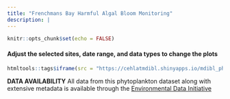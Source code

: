 ```yaml
---
title: "Frenchmans Bay Harmful Algal Bloom Monitoring"
description: |
---
```


```r
knitr::opts_chunk$set(echo = FALSE)
```
#### Adjust the selected sites, date range, and data types to change the plots
```r
htmltools::tags$iframe(src = "https://cehlatmdibl.shinyapps.io/mdibl_phyto_viz/", height = "1500px", width = "100%", `data-external` = "1")
```

**DATA AVAILABILITY**
All data from this phytoplankton dataset along with extensive metadata is available through the [Environmental Data Initiative]()

